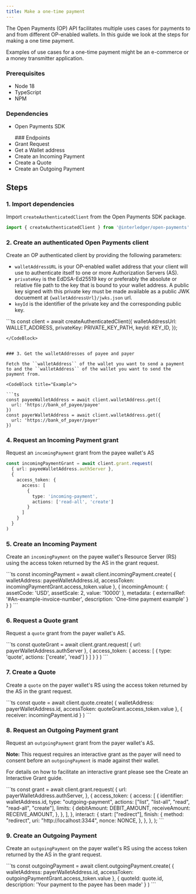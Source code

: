 ```yaml
---
title: Make a one-time payment
---
```



The Open Payments (OP) API facilitates multiple uses cases for payments to and from different OP-enabled wallets. In this guide we look at the steps for making a one time payment.

Examples of use cases for a one-time payment might be an e-commerce or a money transmitter application.

### Prerequisites

- Node 18
- TypeScript
- NPM

### Dependencies

- <LinkOut href='https://github.com/interledger/open-payments/tree/main/packages/open-payments'>
    Open Payments SDK
  </LinkOut>
  <p></p>
  ### Endpoints

- <LinkOut href='https://openpayments.guide/apis/auth-server/operations/post-request/'>
    Grant Request
  </LinkOut>
- <LinkOut href='https://openpayments.guide/apis/resource-server/operations/get-wallet-address/'>
    Get a Wallet address
  </LinkOut>
- <LinkOut href='https://openpayments.guide/apis/resource-server/operations/create-incoming-payment/'>
    Create an Incoming Payment
  </LinkOut>
- <LinkOut href='https://openpayments.guide/apis/resource-server/operations/create-quote/'>
    Create a Quote
  </LinkOut>
- <LinkOut href='https://openpayments.guide/apis/resource-server/operations/create-outgoing-payment/'>
    Create an Outgoing Payment
  </LinkOut>

## Steps

### 1. Import dependencies

Import `createAuthenticatedClient` from the Open Payments SDK package.

```ts
import { createAuthenticatedClient } from '@interledger/open-payments'
```

### 2. Create an authenticated Open Payments client

Create an OP authenticated client by providing the following parameters:

- `walletAddressURL` is your OP-enabled wallet address that your client will use to authenticate itself to one or more Authorization Servers (AS).
- `privateKey` is the EdDSA-Ed25519 key or preferably the absolute or relative file path to the key that is bound to your wallet address. A public key signed with this private
  key must be made available as a public JWK docuement at `{walletAddressUrl}/jwks.json` url.
- `keyId` is the identifier of the private key and the corresponding public key.

<CodeBlock title="Example">
```ts
const client = await createAuthenticatedClient({
  walletAddressUrl: WALLET_ADDRESS,
  privateKey: PRIVATE_KEY_PATH,
  keyId: KEY_ID,
});

````
</CodeBlock>


### 3. Get the walletAddresses of payee and payer

Fetch the ``walletAddress`` of the wallet you want to send a payment to and the ``walletAddress`` of the wallet you want to send the payment from.

<CodeBlock title="Example">

```ts
const payeeWalletAddress = await client.walletAddress.get({
  url: 'https://bank_of_payee/payee'
})
const payerWalletAddress = await client.walletAddress.get({
  url: 'https://bank_of_payer/payer'
})

````

</CodeBlock>

### 4. Request an Incoming Payment grant

Request an `incomingPayment` grant from the payee wallet's AS

<CodeBlock title="Example">

```ts
const incomingPaymentGrant = await client.grant.request(
  { url: payeeWalletAddress.authServer },
  {
    access_token: {
      access: [
        {
          type: 'incoming-payment',
          actions: ['read-all', 'create']
        }
      ]
    }
  }
)
```

</CodeBlock>

### 5. Create an Incoming Payment

Create an `incomingPayment` on the payee wallet's Resource Server (RS) using the access token returned by the AS in the grant request.

<CodeBlock title="Example">
```ts
const incomingPayment = await client.incomingPayment.create(
  {
    walletAddress: payeeWalletAddress.id,
    accessToken: incomingPaymentGrant.access_token.value
  },
  {
    incomingAmount: {
      assetCode: 'USD',
      assetScale: 2,
      value: '10000'
    },
    metadata: {
      externalRef: '#An-example-invoice-number',
      description: 'One-time payment example'
    }
  }
)
```
</CodeBlock>

### 6. Request a Quote grant

Request a `quote` grant from the payer wallet's AS.

<CodeBlock title="Example">
```ts
const quoteGrant = await client.grant.request(
  { url: payerWalletAddress.authServer },
  {
    access_token: {
      access: [
        {
          type: 'quote',
          actions: ['create', 'read']
        }
      ]
    }
  }
)
```
</CodeBlock>

### 7. Create a Quote

Create a `quote` on the payer wallet's RS using the access token returned by the AS in the grant request.

<CodeBlock title="Example">
```ts
const quote = await client.quote.create(
  {
    walletAddress: payerWalletAddress.id,
    accessToken: quoteGrant.access_token.value
  },
  { receiver: incomingPayment.id }
)
```
</CodeBlock>

### 8. Request an Outgoing Payment grant

Request an `outgoingPayment` grant from the payer wallet's AS.

**Note:** This request requires an interactive grant as the payer will need to consent before an `outgoingPayment` is made against their wallet.

For details on how to facilitate an interactive grant please see the <LinkOut href='https://openpayments.guide/guides/create-interactive-grant/'>
Create an Interactive Grant guide. </LinkOut>

<CodeBlock title="Example">
```ts
const grant = await client.grant.request(
    {
        url: payerWalletAddress.authServer,
    },
    {
        access_token: {
            access: [
                {
                    identifier: walletAddress.id,
                    type: "outgoing-payment",
                    actions: ["list", "list-all", "read", "read-all", "create"],
                    limits: {
                        debitAmount: DEBIT_AMOUNT,
                        receiveAmount: RECEIVE_AMOUNT,
                    },
                },
            ],
        },
        interact: {
            start: ["redirect"],
            finish: {
                method: "redirect",
                uri: "http://localhost:3344",
                nonce: NONCE,
            },
        },
    },
);
```
</CodeBlock>

### 9. Create an Outgoing Payment

Create an `outgoingPayment` on the payer wallet's RS using the access token returned by the AS in the grant request.

<CodeBlock title="Example">
```ts
const outgoingPayment = await client.outgoingPayment.create(
  {
    walletAddress: payerWalletAddress.id,
    accessToken: outgoingPaymentGrant.access_token.value
  },
  { quoteId: quote.id, description: 'Your payment to the payee has been made' }
)
```
</CodeBlock>

